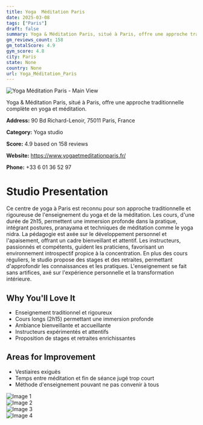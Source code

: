 ```yaml
---
title: Yoga  Méditation Paris
date: 2025-03-08
tags: ["Paris"]  
draft: false
summary: Yoga & Méditation Paris, situé à Paris, offre une approche traditionnelle complète en yoga et méditation.
gm_reviews_count: 158
gm_totalScore: 4.9
gym_score: 4.8
city: Paris
state: None
country: None
url: Yoga_Méditation_Paris
---
```


<div className="aspect-[16/9] relative my-8">
  <img 
    src="https://lh5.googleusercontent.com/p/AF1QipPaWuvH8izYhMAednZxzpymvaRJ2XRnBBv4OhI2=w1920-h1080-k-no"
    alt="Yoga  Méditation Paris - Main View"
    className="object-cover absolute inset-0 w-full h-full rounded-lg"
  />
</div>

Yoga & Méditation Paris, situé à Paris, offre une approche traditionnelle complète en yoga et méditation.

**Address:** 90 Bd Richard-Lenoir, 75011 Paris, France

**Category:** Yoga studio

**Score:** 4.9 based on 158 reviews

**Website:** https://www.yogaetmeditationparis.fr/

**Phone:** +33 6 01 36 52 97

# Studio Presentation

Ce centre de yoga à Paris est reconnu pour son approche traditionnelle et rigoureuse de l'enseignement du yoga et de la méditation. Les cours, d'une durée de 2h15, permettent une immersion profonde dans la pratique, intégrant postures, pranayama et techniques de méditation comme le yoga nidra. La pédagogie est axée sur le développement personnel et l'apaisement, offrant un cadre bienveillant et attentif. Les instructeurs, passionnés et compétents, guident les praticiens, favorisant un environnement introspectif propice à la concentration. En plus des cours réguliers, le studio propose des stages et des retraites, permettant d'approfondir les connaissances et les pratiques. L'enseignement se fait sans artifices, axé sur l'expérience personnelle et la transformation intérieure.

## Why You'll Love It

- Enseignement traditionnel et rigoureux
- Cours longs (2h15) permettant une immersion profonde
- Ambiance bienveillante et accueillante
- Instructeurs expérimentés et attentifs
- Proposition de stages et retraites enrichissantes

## Areas for Improvement

- Vestiaires exiguës
- Temps entre méditation et fin de séance jugé trop court
- Méthode d'enseignement pouvant ne pas convenir à tous

<div className="grid grid-cols-1 xl:grid-cols-2 gap-4 my-8">
<div className="aspect-[4/3] relative"><img src="https://lh5.googleusercontent.com/p/AF1QipNQn6lRoN35aUfz6C-4XyVDXcFTiRf2hsjjciS-=w1920-h1080-k-no" alt="Image 1" className="object-cover absolute inset-0 w-full h-full rounded-lg" /></div>
<div className="aspect-[4/3] relative"><img src="https://lh5.googleusercontent.com/p/AF1QipPCR5rr_VtCtw223oMU9XC9dK6lqk5XZ-dN9zJw=w1920-h1080-k-no" alt="Image 2" className="object-cover absolute inset-0 w-full h-full rounded-lg" /></div>
<div className="aspect-[4/3] relative"><img src="https://lh5.googleusercontent.com/p/AF1QipP-Qm-MOUB4SfU9UZhJqdpeUNmnOQfDLpRiaLnt=w1920-h1080-k-no" alt="Image 3" className="object-cover absolute inset-0 w-full h-full rounded-lg" /></div>
<div className="aspect-[4/3] relative"><img src="https://lh5.googleusercontent.com/p/AF1QipPg7B4ZHDc9-tVCd7MdQ4VfDTq4kBCVJGhFimib=w1920-h1080-k-no" alt="Image 4" className="object-cover absolute inset-0 w-full h-full rounded-lg" /></div>
</div>